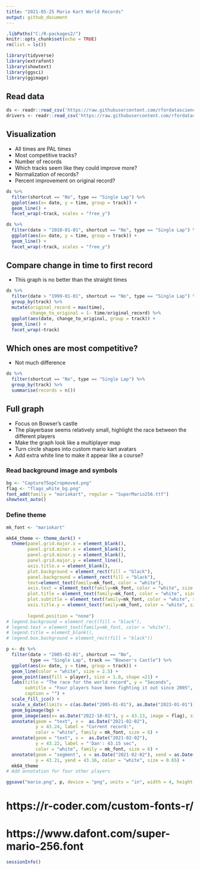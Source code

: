 ```yaml
---
title: "2021-05-25 Mario Kart World Records"
output: github_document
---
```


```r
.libPaths("C:/R-packages2/")
knitr::opts_chunk$set(echo = TRUE)
rm(list = ls())
```



```r
library(tidyverse)
library(extrafont)
library(showtext)
library(ggsci)
library(ggimage)
```

## Read data 

```r
ds <- readr::read_csv('https://raw.githubusercontent.com/rfordatascience/tidytuesday/master/data/2021/2021-05-25/records.csv')
drivers <- readr::read_csv('https://raw.githubusercontent.com/rfordatascience/tidytuesday/master/data/2021/2021-05-25/drivers.csv')
```



## Visualization

* All times are PAL times
* Most competitive tracks?
* Number of records
* Which tracks seem like they could improve more? 
* Normalization of records?
* Percent improvement on original record? 


```r
ds %>% 
  filter(shortcut == "No", type == "Single Lap") %>% 
  ggplot(aes(x= date, y = time, group = track)) +
  geom_line() +
  facet_wrap(~track, scales = "free_y")
```

```r
ds %>% 
  filter(date > "2010-01-01", shortcut == "No", type == "Single Lap") %>% 
  ggplot(aes(x= date, y = time, group = track)) +
  geom_line() +
  facet_wrap(~track, scales = "free_y")
```
## Compare change in time to first record

* This graph is no better than the straight times
```r
ds %>% 
  filter(date > "1999-01-01", shortcut == "No", type == "Single Lap") %>% 
  group_by(track) %>% 
  mutate(original_record = max(time),
         change_to_original = 1- time/original_record) %>% 
  ggplot(aes(date, change_to_original, group = track)) +
  geom_line() +
  facet_wrap(~track)
```

## Which ones are most competitive?

* Not much difference 
```r
ds %>% 
  filter(shortcut == "No", type == "Single Lap") %>% 
  group_by(track) %>% 
  summarise(records = n())
```

## Full graph

* Focus on Bowser's castle
* The playerbase seems relatively small, highlight the race between the different players 
* Make the graph look like a multiplayer map
* Turn circle shapes into custom mario kart avatars 
* Add extra white line to make it appear like a course?


### Read background image and symbols

```r
bg <- "Capture75opCropmoved.png"
flag <- "flags_white_bg.png"
font_add(family = "mariokart", regular = "SuperMario256.ttf")
showtext_auto()
```

### Define theme

```r
mk_font <- "mariokart"

mk64_theme <- theme_dark() +
  theme(panel.grid.major.x = element_blank(),
        panel.grid.minor.x = element_blank(),
        panel.grid.minor.y = element_blank(),
        panel.grid.major.y = element_line(),
        axis.title.x = element_blank(),
        plot.background = element_rect(fill = "black"),
        panel.background = element_rect(fill = "black"),
        text=element_text(family=mk_font, color = "white"),
        axis.text = element_text(family=mk_font, color = "white", size = 18),
        plot.title = element_text(family=mk_font, color = "white", size = 33),
        plot.subtitle = element_text(family=mk_font, color = "white", size = 22),
        axis.title.y = element_text(family=mk_font, color = "white", size = 19),
        
        legend.position = "none")
# legend.background = element_rect(fill = "black"),
# legend.text = element_text(family=mk_font, color = "white"),
# legend.title = element_blank(),
# legend.box.background = element_rect(fill = "black"))
```


```r
p <- ds %>% 
  filter(date > "2005-02-01", shortcut == "No", 
         type == "Single Lap", track == "Bowser's Castle") %>% 
  ggplot(aes(x= date, y = time, group = track)) +
  geom_line(color = "white", size = 2.5) +
  geom_point(aes(fill = player), size = 1.8, shape =21) +
  labs(title = "The race for the world record", y = "Seconds", 
       subtitle = "Four players have been fighting it out since 2005",
       caption = "") +
  scale_fill_jco() +
  scale_x_date(limits = c(as.Date("2005-01-01"), as.Date("2023-01-01"))) + 
  geom_bgimage(bg) +
  geom_image(aes(x= as.Date("2022-10-01"), y = 43.13, image = flag), size = 0.13) +
  annotate(geom = "text", x =  as.Date("2021-02-02"), 
           y = 43.24, label = "Current record:",
           color = "white", family = mk_font, size = 6) +
  annotate(geom = "text", x =  as.Date("2021-02-02"), 
           y = 43.22, label = "'Dan': 43.15 sec",
           color = "white", family = mk_font, size = 6) +
  annotate(geom = "segment", x = as.Date("2021-02-02"), xend = as.Date("2021-02-02") , 
           y = 43.21, yend = 43.16, color = "white", size = 0.65) +
  mk64_theme
# Add annotation for four other players

```

```r
ggsave("mario.png", p, device = "png", units = "in", width = 4, height = 2.25, scale = 1, type = "cairo")
```



# https://r-coder.com/custom-fonts-r/
# https://www.dafont.com/super-mario-256.font

```r
sessionInfo()
```


